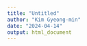 ```yaml
---
title: "Untitled"
author: "Kim Gyeong-min"
date: "2024-04-14"
output: html_document
---
```


```r

```

